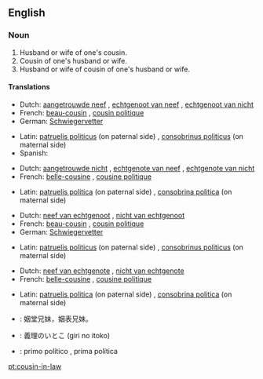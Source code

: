 ==English==

===Noun===
{{en-noun|pl2=cousins-in-law}}

# Husband or wife of one's cousin.
# Cousin of one's husband or wife.
# Husband or wife of cousin of one's husband or wife.

====Translations====
{{trans-top|husband of one's cousin}} <!-- 1 -->
* Dutch: [[aangetrouwde neef]] {{m}}, [[echtgenoot van neef]] {{m}}, [[echtgenoot van nicht]] {{m}}
* French: [[beau-cousin]] {{m}}, [[cousin politique]] {{m}}
* German: [[Schwiegervetter]]
{{trans-mid}}
* Latin: [[patruelis politicus]] (on paternal side) {{m}}, [[consobrinus politicus]] (on maternal side) {{m}}
* Spanish: {{t|es|primo político|m}}
{{trans-bottom}}

{{trans-top|wife of one's cousin}} <!-- 2 -->
* Dutch: [[aangetrouwde nicht]] {{f}}, [[echtgenote van neef]] {{f}}, [[echtgenote van nicht]] {{f}}
* French: [[belle-cousine]] {{f}}, [[cousine politique]] {{f}}
{{trans-mid}}
* Latin: [[patruelis politica]] (on paternal side) {{f}}, [[consobrina politica]] (on maternal side)
{{trans-bottom}}

{{trans-top|cousin of one's husband}} <!-- 3 -->
* Dutch: [[neef van echtgenoot]] {{m}}, [[nicht van echtgenoot]] {{f}}
* French: [[beau-cousin]] {{m}}, [[cousin politique]] {{m}}
* German: [[Schwiegervetter]]
{{trans-mid}}
* Latin: [[patruelis politicus]] (on paternal side) {{m}}, [[consobrinus politicus]] (on maternal side) {{m}}
{{trans-bottom}}

{{trans-top|cousin of one's wife}} <!-- 4 -->
* Dutch: [[neef van echtgenote]] {{m}}, [[nicht van echtgenote]] {{f}}
* French: [[belle-cousine]] {{f}}, [[cousine politique]] {{f}}
{{trans-mid}}
* Latin: [[patruelis politica]] (on paternal side) {{f}}, [[consobrina politica]] (on maternal side)
{{trans-bottom}}

{{checktrans-top}}
* {{ttbc|cmn}}: 姻堂兄妹，姻表兄妹。
* {{ttbc|ja}}: 義理のいとこ (giri no itoko)
* {{ttbc|es}}: primo político {{m}}, prima política {{f}}
{{checktrans-bottom}}

[[pt:cousin-in-law]]